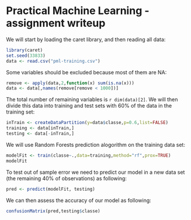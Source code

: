Practical Machine Learning - assignment writeup
========================================================

We will start by loading the caret library, and then reading all data:

```r
library(caret)
set.seed(33833)
data <- read.csv("pml-training.csv")
```

Some variables should be excluded because most of them are NA:
```r
remove <- apply(data,2,function(x) sum(is.na(x)))
data <- data[,names(remove[remove < 1000])]
```
The total number of remaining variables is `r dim(data)[2]`.
We will then divide this data into training and test sets with 60% of the data in the training set:
```r
inTrain <- createDataPartition(y=data$classe,p=0.6,list=FALSE)
training <- data[inTrain,]
testing <- data[-inTrain,]
```

We will use Random Forests prediction alogorithm on the training data set:
```r
modelFit <- train(classe~.,data=training,method="rf",prox=TRUE)
modelFit
```

To test out of sample error we need to predict our model in a new data set (the remaining 40% of observations) as following:
```r
pred <- predict(modelFit, testing)
```
We can then assess the accuracy of our model as following:

```r
confusionMatrix(pred,testing$classe)
```
